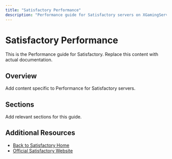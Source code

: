 ```yaml
---
title: "Satisfactory Performance"
description: "Performance guide for Satisfactory servers on XGamingServer"
---
```


# Satisfactory Performance

This is the Performance guide for Satisfactory. Replace this content with actual documentation.

## Overview

Add content specific to Performance for Satisfactory servers.

## Sections

Add relevant sections for this guide.

## Additional Resources

- [Back to Satisfactory Home](./index)
- [Official Satisfactory Website](https://example.com)
